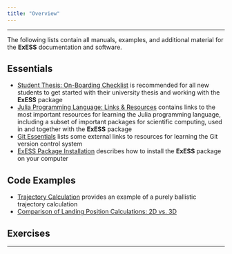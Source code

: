 ```yaml
---
title: "Overview"
---
```


---

The following lists contain all manuals, examples, and additional material for the **ExESS** documentation and software.

## Essentials

* [Student Thesis: On-Boarding Checklist](/manuals/essentials/onboarding_checklist/index.qmd) is recommended for all new students to get started with their university thesis and working with the **ExESS** package 
* [Julia Programming Language: Links & Resources](/manuals/essentials/julia_links/index.qmd) contains links to the most important resources for learning the Julia programming language, including a subset of important packages for scientific computing, used in and together with the **ExESS** package
* [Git Essentials](/manuals/essentials/git_essentials/index.qmd) lists some external links to resources for learning the Git version control system
* [ExESS Package Installation](/manuals/essentials/package_installation/index.qmd) describes how to install the **ExESS** package on your computer


## Code Examples

* [Trajectory Calculation](/manuals/code_examples/example_trajectory_01/index.qmd) provides an example of a purely ballistic trajectory calculation
* [Comparison of Landing Position Calculations: 2D vs. 3D](/manuals/code_examples/2d_3d_landing_position_comparison/index.qmd) 


## Exercises

---